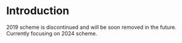 # Introduction

2019 scheme is discontinued and will be soon removed in the future.
Currently focusing on 2024 scheme.